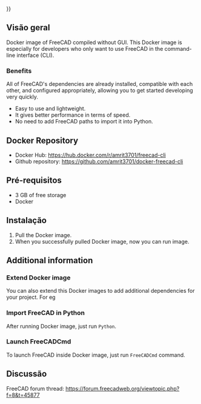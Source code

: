 <languages/>
{{UnfinishedDocu{{#translation:}}}}

{{Docnav
|[[Compile_on_Docker/pt-br|Compilar no Docker]]
|[[Compiling_(Speeding_up)/pt-br|Compilação (Acelerada)]]
}}

{{TOCright}}

==Visão geral==

Docker image of FreeCAD compiled without GUI. This Docker image is especially for developers who only want to use FreeCAD in the command-line interface (CLI).

===Benefits===

All of FreeCAD's dependencies are already installed, compatible with each other, and configured appropriately, allowing you to get started developing very quickly.
* Easy to use and lightweight.
* It gives better performance in terms of speed.
* No need to add FreeCAD paths to import it into Python.

==Docker Repository== 

* Docker Hub: https://hub.docker.com/r/amrit3701/freecad-cli
* Github repository: https://github.com/amrit3701/docker-freecad-cli

== Pré-requisitos == 

* 3 GB of free storage
* Docker

==Instalação== 

# Pull the Docker image.{{Code|lang=bash|code=
docker pull amrit3701/freecad-cli:latest
}}
# When you successfully pulled Docker image, now you can run image.{{Code|lang=bash|code=
docker run -it amrit3701/freecad-cli:lastest bash
}}


==Additional information== 

===Extend Docker image=== 

You can also extend this Docker images to add additional dependencies for your project. For eg
{{Code|lang=docker|code=

# Dockerfile

FROM amrit3701/freecad-cli:lastest

# Add additional dependencies

# pip3.8 install <some_package>
}}

===Import FreeCAD in Python=== 

After running Docker image, just run <code>Python</code>.

{{Code|lang=bash|code=
$ docker run -it amrit3701/freecad-cli:lastest bash
root@f0ec904cf9b9:/# python3.8
Python 3.8.5 (default, Jul 20 2020, 19:48:14)
[GCC 7.5.0] on linux
Type "help", "copyright", "credits" or "license" for more information.
>>> import FreeCAD
>>> import Part
>>> import Draft
>>> import Arch
}}

===Launch FreeCADCmd=== 

To launch FreeCAD inside Docker image, just run <code>FreeCADCmd</code> command.

==Discussão== 

FreeCAD forum thread: https://forum.freecadweb.org/viewtopic.php?f=8&t=45877


{{Docnav
|[[Compile_on_Docker/pt-br|Compilar no Docker]]
|[[Compiling_(Speeding_up)/pt-br|Compilação (Acelerada)]]
}}